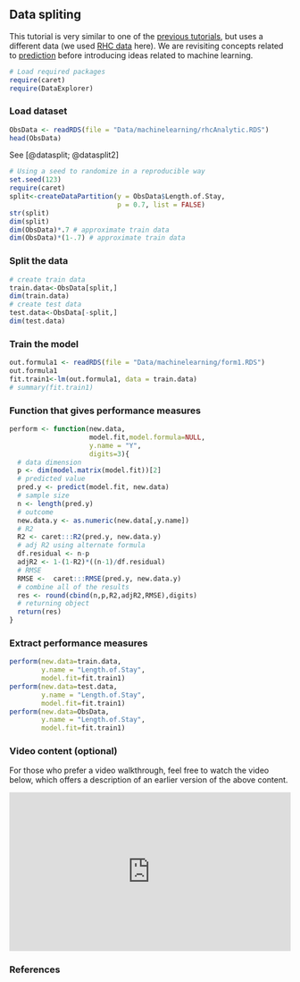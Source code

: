 ## Data spliting {.unnumbered}

::: callout-important
This tutorial is very similar to one of the [previous tutorials](redictivefactors5.html), but uses a different data (we used [RHC data](researchquestion1.html) here). We are revisiting concepts related to [prediction](predictivefactors.html) before introducing ideas related to machine learning. 
:::

```r
# Load required packages
require(caret)
require(DataExplorer)
```

### Load dataset

```r
ObsData <- readRDS(file = "Data/machinelearning/rhcAnalytic.RDS")
head(ObsData)
```

See [@datasplit; @datasplit2]

```r
# Using a seed to randomize in a reproducible way 
set.seed(123)
require(caret)
split<-createDataPartition(y = ObsData$Length.of.Stay, 
                           p = 0.7, list = FALSE)
str(split)
dim(split)
dim(ObsData)*.7 # approximate train data
dim(ObsData)*(1-.7) # approximate train data
```

### Split the data

```r
# create train data
train.data<-ObsData[split,]
dim(train.data)
# create test data
test.data<-ObsData[-split,]
dim(test.data)
```

### Train the model

```r
out.formula1 <- readRDS(file = "Data/machinelearning/form1.RDS")
out.formula1
fit.train1<-lm(out.formula1, data = train.data)
# summary(fit.train1)
```

### Function that gives performance measures

```r
perform <- function(new.data,
                    model.fit,model.formula=NULL, 
                    y.name = "Y",
                    digits=3){
  # data dimension
  p <- dim(model.matrix(model.fit))[2]
  # predicted value
  pred.y <- predict(model.fit, new.data)
  # sample size
  n <- length(pred.y)
  # outcome
  new.data.y <- as.numeric(new.data[,y.name])
  # R2
  R2 <- caret:::R2(pred.y, new.data.y)
  # adj R2 using alternate formula
  df.residual <- n-p
  adjR2 <- 1-(1-R2)*((n-1)/df.residual)
  # RMSE
  RMSE <-  caret:::RMSE(pred.y, new.data.y)
  # combine all of the results
  res <- round(cbind(n,p,R2,adjR2,RMSE),digits)
  # returning object
  return(res)
}
```

### Extract performance measures

```r
perform(new.data=train.data,
        y.name = "Length.of.Stay",
        model.fit=fit.train1)
perform(new.data=test.data,
        y.name = "Length.of.Stay",
        model.fit=fit.train1)
perform(new.data=ObsData,
        y.name = "Length.of.Stay",
        model.fit=fit.train1)
```

### Video content (optional)

::: callout-tip
For those who prefer a video walkthrough, feel free to watch the video below, which offers a description of an earlier version of the above content.
:::

::: {style="position: relative; padding-bottom: 56.25%; height: 0; overflow: hidden;"}
<iframe src="https://www.youtube.com/embed/PdrjcM_dTlw" style="position: absolute; top: 0; left: 0; width: 100%; height: 100%; border:0;" allowfullscreen>

</iframe>
:::

### References
